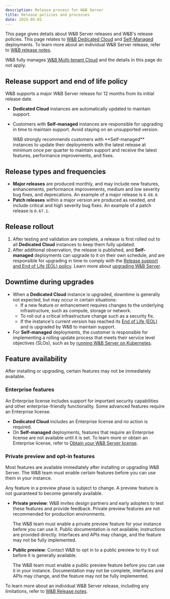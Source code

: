 ```yaml
---
description: Release process for W&B Server
title: Release policies and processes
date: 2025-05-01
---
```

This page gives details about W&B Server releases and W&B's release policies. This page relates to [W&B Dedicated Cloud](/platform/hosting/hosting-options/dedicated_cloud/) and [Self-Managed](/platform/hosting/hosting-options/self-managed/) deployments. To learn more about an individual W&B Server release, refer to [W&B release notes](/release-notes/).

W&B fully manages [W&B Multi-tenant Cloud](/platform/hosting/hosting-options/multi_tenant_cloud) and the details in this page do not apply.

## Release support and end of life policy
W&B supports a major W&B Server release for 12 months from its initial release date.
- **Dedicated Cloud** instances are automatically updated to maintain support.
- Customers with **Self-managed** instances are responsible for upgrading in time to maintain support. Avoid staying on an unsupported version.

  <Note>
  W&B strongly recommends customers with **Self-managed** instances to update their deployments with the latest release at minimum once per quarter to maintain support and receive the latest features, performance improvements, and fixes.
  </Note>

## Release types and frequencies
- **Major releases** are produced monthly, and may include new features, enhancements, performance improvements, medium and low severity bug fixes, and deprecations. An example of a major release is `0.68.0`.
- **Patch releases** within a major version are produced as needed, and include critical and high severity bug fixes. An example of a patch release is `0.67.1`.

## Release rollout
1. After testing and validation are complete, a release is first rolled out to all **Dedicated Cloud** instances to keep them fully updated.
1. After additional observation, the release is published, and **Self-managed** deployments can upgrade to it on their own schedule, and are responsible for upgrading in time to comply with the [Release support and End of Life (EOL) policy](#release-support-and-end-of-life-policy). Learn more about [upgrading W&B Server](/platform/hosting/server-upgrade-process/).

## Downtime during upgrades
- When a **Dedicated Cloud** instance is upgraded, downtime is generally not expected, but may occur in certain situations:
  - If a new feature or enhancement requires changes to the underlying infrastructure, such as compute, storage or network.
  - To roll out a critical infrastructure change such as a security fix.
  - If the instance's current version has reached its [End of Life (EOL)](/platform/hosting/server-upgrade-process/) and is upgraded by W&B to maintain support.
- For **Self-managed** deployments, the customer is responsible for implementing a rolling update process that meets their service level objectives (SLOs), such as by [running W&B Server on Kubernetes](/platform/hosting/self-managed/operator-airgapped/).

## Feature availability
After installing or upgrading, certain features may not be immediately available.

### Enterprise features
An Enterprise license includes support for important security capabilities and other enterprise-friendly functionality. Some advanced features require an Enterprise license.

- **Dedicated Cloud** includes an Enterprise license and no action is required.
- On **Self-managed** deployments, features that require an Enterprise license are not available until it is set. To learn more or obtain an Enterprise license, refer to [Obtain your W&B Server license](/platform/hosting/hosting-options/self-managed#obtain-your-wb-server-license).

### Private preview and opt-in features
Most features are available immediately after installing or upgrading W&B Server. The W&B team must enable certain features before you can use them in your instance.

<Warning>
Any feature in a preview phase is subject to change. A preview feature is not guaranteed to become generally available.
</Warning>

- **Private preview**: W&B invites design partners and early adopters to test these features and provide feedback. Private preview features are not recommended for production environments.

    The W&B team must enable a private preview feature for your instance before you can use it. Public documentation is not available; instructions are provided directly. Interfaces and APIs may change, and the feature may not be fully implemented.
- **Public preview**: Contact W&B to opt in to a public preview to try it out before it is generally available.

    The W&B team must enable a public preview feature before you can use it in your instance. Documentation may not be complete, interfaces and APIs may change, and the feature may not be fully implemented.

To learn more about an individual W&B Server release, including any limitations, refer to [W&B Release notes](/release-notes/).


